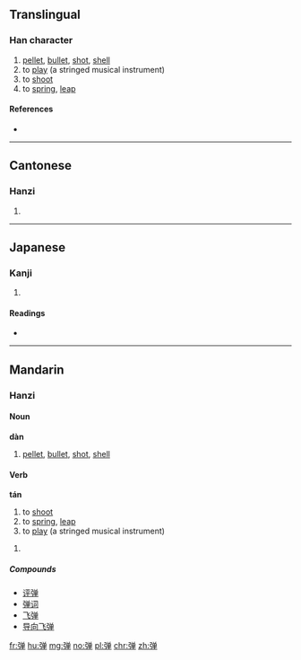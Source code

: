 {{also|彈|弾}}
==Translingual==

===Han character===
{{Han char|rn=57|rad=弓|as=08|sn=11|four=|canj=NCWJ|ids=⿰弓单}}

# [[pellet]], [[bullet]], [[shot]], [[shell]]
# to [[play]] (a stringed musical instrument)
# to [[shoot]]
# to [[spring]], [[leap]]

====References====
* {{Han ref|kx=0360.031|hdz=20999.050|uh=5F39|ud=24377}}

----

==Cantonese==

===Hanzi===
{{yue-hanzi|jyut=[[daan6]], [[taan4]]|y=daan6, taan4|tra=彈}}

# {{defn|lang=yue|sort=弓08}}

----

==Japanese==

===Kanji===
{{ja-kanji|grade=|rs=弓08}}

# {{defn|lang=ja|sort=弓08}}

====Readings====
* {{ja-readings|on=[[だん]] (dan), [[たん]] (tan)|kun=[[たま]] (tama), [[はずむ]] (hazumu), [[ひく]] (hiku)}}

----

==Mandarin==

===Hanzi===
{{cmn-hanzi|tra=彈|pin=[[dàn]] ([[dan4]]), [[tán]] ([[tan2]])|wg=tan<sup>4</sup>, tan<sup>2</sup>}}

====Noun====
'''dàn'''
# [[pellet]], [[bullet]], [[shot]], [[shell]]

====Verb====
'''tán'''
# to [[shoot]]
# to [[spring]], [[leap]]
# to [[play]] (a stringed musical instrument)

# {{defn|lang=cmn|sort=弓08}}

=====Compounds=====
* [[评弹]]
* [[弹词]]
* [[飞弹]]
* [[导向飞弹]]

[[fr:弹]]
[[hu:弹]]
[[mg:弹]]
[[no:弹]]
[[pl:弹]]
[[chr:弹]]
[[zh:弹]]